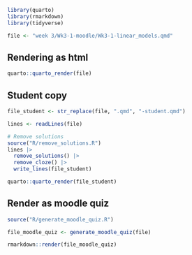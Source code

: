 


```r
library(quarto)
library(rmarkdown)
library(tidyverse)

file <- "week 3/Wk3-1-moodle/Wk3-1-linear_models.qmd"
```

## Rendering as html

```r
quarto::quarto_render(file)
```

## Student copy

```r
file_student <- str_replace(file, ".qmd", "-student.qmd")

lines <- readLines(file)

# Remove solutions
source("R/remove_solutions.R")
lines |>
  remove_solutions() |>
  remove_cloze() |>
  write_lines(file_student)
```

```r
quarto::quarto_render(file_student)
```

## Render as moodle quiz
```r
source("R/generate_moodle_quiz.R")

file_moodle_quiz <- generate_moodle_quiz(file)

rmarkdown::render(file_moodle_quiz)
  
```
